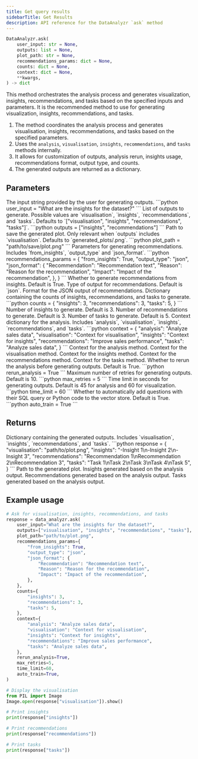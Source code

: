 ```yaml
---
title: Get query results
sidebarTitle: Get Results
description: API reference for the DataAnalyzr `ask` method
---
```


```python
DataAnalyzr.ask(
    user_input: str = None,
    outputs: list = None,
    plot_path: str = None,
    recommendations_params: dict = None,
    counts: dict = None,
    context: dict = None,
    **kwargs,
) -> dict
```

This method orchestrates the analysis process and generates visualization, insights, recommendations, and tasks based on the specified inputs and parameters.
It is the recommended method to use for generating visualization, insights, recommendations, and tasks.

1. The method coordinates the analysis process and generates visualisation, insights, recommendations, and tasks based on the specified parameters.
2. Uses the `analysis`, `visualisation`, `insights`, `recommendations`, and `tasks` methods internally.
3. It allows for customization of outputs, analysis rerun, insights usage, recommendations format, output type, and counts.
4. The generated outputs are returned as a dictionary.

## Parameters

<ParamField path="user_input" type="string" required>
    The input string provided by the user for generating outputs.
    ```python
    user_input = "What are the insights for the dataset?"
    ```
</ParamField>
<ParamField path="outputs" type="list">
    List of outputs to generate. Possible values are `visualisation`, `insights`, `recommendations`, and `tasks`.
    Defaults to `["visualisation", "insights", "recommendations", "tasks"]`.
    ```python
    outputs = ["insights", "recommendations"]
    ```
</ParamField>
<ParamField path="plot_path" type="string">
    Path to save the generated plot. Only relevant when `outputs` includes `visualisation`.
    Defaults to `generated_plots/<random-plot-name>.png`.
    ```python
    plot_path = "path/to/save/plot.png"
    ```
</ParamField>
<ParamField path="recommendations_params" type="dictionary">
    Parameters for generating recommendations. Includes `from_insights`, `output_type` and `json_format`.
    ```python
    recommendations_params = {
        "from_insights": True,
        "output_type": "json",
        "json_format": {
            "Recommendation": "Recommendation text",
            "Reason": "Reason for the recommendation",
            "Impact": "Impact of the recommendation",
        },
    }
    ```
    <Expandable title="details">
        <ParamField path="from_insights" type="boolean">
            Whether to generate recommendations from insights. Default is True.
        </ParamField>
        <ParamField path="output_type" type="Literal['json', 'text']">
            Type of output for recommendations. Default is `json`.
        </ParamField>
        <ParamField path="json_format" type="dictionary">
            Format for the JSON output of recommendations.
        </ParamField>
    </Expandable>
</ParamField>
<ParamField path="counts" type="dictionary">
    Dictionary containing the counts of insights, recommendations, and tasks to generate.
    ```python
    counts = {
        "insights": 3,
        "recommendations": 3,
        "tasks": 5,
    }
    ```
    <Expandable title="details">
        <ParamField path="insights" type="integer">
            Number of insights to generate. Default is 3.
        </ParamField>
        <ParamField path="recommendations" type="integer">
            Number of recommendations to generate. Default is 3.
        </ParamField>
        <ParamField path="tasks" type="integer">
            Number of tasks to generate. Default is 5.
        </ParamField>
    </Expandable>
</ParamField>
<ParamField path="context" type="dictionary">
    Context dictionary for the analysis. Includes `analysis`, `visualisation`, `insights`, `recommendations`, and `tasks`.
    ```python
    context = {
        "analysis": "Analyze sales data",
        "visualisation": "Context for visualisation",
        "insights": "Context for insights",
        "recommendations": "Improve sales performance",
        "tasks": "Analyze sales data",
    }
    ```
    <Expandable title="details">
        <ParamField path="analysis" type="string">
            Context for the analysis method.
        </ParamField>
        <ParamField path="visualisation" type="string">
            Context for the visualisation method.
        </ParamField>
        <ParamField path="insights" type="string">
            Context for the insights method.
        </ParamField>
        <ParamField path="recommendations" type="string">
            Context for the recommendations method.
        </ParamField>
        <ParamField path="tasks" type="string">
            Context for the tasks method.
        </ParamField>
    </Expandable>
</ParamField>
<ParamField path="rerun_analysis" type="boolean">
    Whether to rerun the analysis before generating outputs. Default is True.
    ```python
    rerun_analysis = True
    ```
</ParamField>
<ParamField path="max_retries" type="integer">
    Maximum number of retries for generating outputs. Default is 10.
    ```python
    max_retries = 5
    ```
</ParamField>
<ParamField path="time_limit" type="integer">
    Time limit in seconds for generating outputs. Default is 45 for analysis and 60 for visualization.
    ```python
    time_limit = 60
    ```
</ParamField>
<ParamField path="auto_train" type="boolean">
    Whether to automatically add questions with their SQL query or Python code to the vector store. Default is True.
    ```python
    auto_train = True
    ```
</ParamField>


## Returns

<ResponseField name="response" type="dictionary">
    Dictionary containing the generated outputs. Includes `visualisation`, `insights`, `recommendations`, and `tasks`.
    ```python
    response = {
        "visualisation": "path/to/plot.png",
        "insights": "-Insight 1\n-Insight 2\n-Insight 3",
        "recommendations": "Recommendation 1\nRecommendation 2\nRecommendation 3",
        "tasks": "Task 1\nTask 2\nTask 3\nTask 4\nTask 5",
    }
    ```
    <Expandable title="details">
        <ParamField path="visualisation" type="string">
            Path to the generated plot.
        </ParamField>
        <ParamField path="insights" type="string">
            Insights generated based on the analysis output.
        </ParamField>
        <ParamField path="recommendations" type="string">
            Recommendations generated based on the analysis output.
        </ParamField>
        <ParamField path="tasks" type="string">
            Tasks generated based on the analysis output.
        </ParamField>
    </Expandable>
</ResponseField>


## Example usage

```python
# Ask for visualisation, insights, recommendations, and tasks
response = data_analyzr.ask(
    user_input="What are the insights for the dataset?",
    outputs=["visualisation", "insights", "recommendations", "tasks"],
    plot_path="path/to/plot.png",
    recommendations_params={
        "from_insights": True,
        "output_type": "json",
        "json_format": {
            "Recommendation": "Recommendation text",
            "Reason": "Reason for the recommendation",
            "Impact": "Impact of the recommendation",
        },
    },
    counts={
        "insights": 3,
        "recommendations": 3,
        "tasks": 5,
    },
    context={
        "analysis": "Analyze sales data",
        "visualisation": "Context for visualisation",
        "insights": "Context for insights",
        "recommendations": "Improve sales performance",
        "tasks": "Analyze sales data",
    },
    rerun_analysis=True,
    max_retries=5,
    time_limit=60,
    auto_train=True,
)

# Display the visualisation
from PIL import Image
Image.open(response["visualisation"]).show()

# Print insights
print(response["insights"])

# Print recommendations
print(response["recommendations"])

# Print tasks
print(response["tasks"])
```